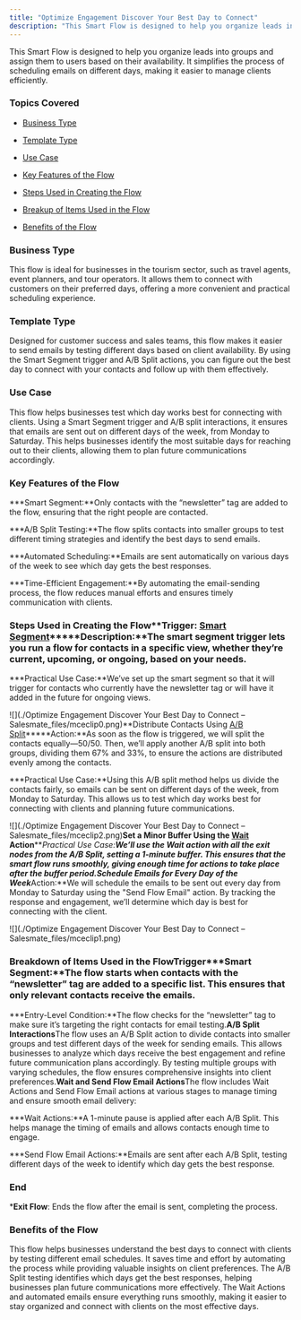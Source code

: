 ```yaml
---
title: "Optimize Engagement Discover Your Best Day to Connect"
description: "This Smart Flow is designed to help you organize leads into groups and assign them to users based on their availability. It simplifies the process of"
---
```


This Smart Flow is designed to help you organize leads into groups and assign them to users based on their availability. It simplifies the process of scheduling emails on different days, making it easier to manage clients efficiently.


### Topics Covered


*   [Business Type](https://support.salesmate.io/hc/en-us/articles/42343159769369-Optimize-Engagement-Discover-Your-Best-Day-to-Connect#h_01JHTMDMX0YGC9EE89QJ2PHTBD)

*   [Template Type](https://support.salesmate.io/hc/en-us/articles/42343159769369-Optimize-Engagement-Discover-Your-Best-Day-to-Connect#h_01JHTMDCQ19V4TJZWPAG6ZA507)

*   [Use Case](https://support.salesmate.io/hc/en-us/articles/42343159769369-Optimize-Engagement-Discover-Your-Best-Day-to-Connect#h_01JHTMD6FSPEGDE945GBY75ZK7)

*   [Key Features of the Flow](https://support.salesmate.io/hc/en-us/articles/42343159769369-Optimize-Engagement-Discover-Your-Best-Day-to-Connect#h_01JHTMD02EAD1FYG7QDRY58QGA)

*   [Steps Used in Creating the Flow](https://support.salesmate.io/hc/en-us/articles/42343159769369-Optimize-Engagement-Discover-Your-Best-Day-to-Connect#h_01JHTMBF2ZSSVBBD8967QZ57SY)

*   [Breakup of Items Used in the Flow](https://support.salesmate.io/hc/en-us/articles/42343159769369-Optimize-Engagement-Discover-Your-Best-Day-to-Connect#h_01JHTM998AXT356M4MY5TR3CXX)

*   [Benefits of the Flow](https://support.salesmate.io/hc/en-us/articles/42343159769369-Optimize-Engagement-Discover-Your-Best-Day-to-Connect#h_01JHTMC4X51MZ62D7V4VAQTYDZ)


### Business Type

This flow is ideal for businesses in the tourism sector, such as travel agents, event planners, and tour operators. It allows them to connect with customers on their preferred days, offering a more convenient and practical scheduling experience.


### Template Type

Designed for customer success and sales teams, this flow makes it easier to send emails by testing different days based on client availability. By using the Smart Segment trigger and A/B Split actions, you can figure out the best day to connect with your contacts and follow up with them effectively.


### Use Case

This flow helps businesses test which day works best for connecting with clients. Using a Smart Segment trigger and A/B split interactions, it ensures that emails are sent out on different days of the week, from Monday to Saturday. This helps businesses identify the most suitable days for reaching out to their clients, allowing them to plan future communications accordingly.


### Key Features of the Flow


***Smart Segment:**Only contacts with the “newsletter” tag are added to the flow, ensuring that the right people are contacted.

***A/B Split Testing:**The flow splits contacts into smaller groups to test different timing strategies and identify the best days to send emails.

***Automated Scheduling:**Emails are sent automatically on various days of the week to see which day gets the best responses.

***Time-Efficient Engagement:**By automating the email-sending process, the flow reduces manual efforts and ensures timely communication with clients.


### Steps Used in Creating the Flow**Trigger: [Smart Segment](https://support.salesmate.io/hc/en-us/articles/37772408384665)*****Description:**The smart segment trigger lets you run a flow for contacts in a specific view, whether they’re current, upcoming, or ongoing, based on your needs.

***Practical Use Case:**We’ve set up the smart segment so that it will trigger for contacts who currently have the newsletter tag or will have it added in the future for ongoing views.

![](./Optimize Engagement Discover Your Best Day to Connect – Salesmate_files/mceclip0.png)**Distribute Contacts Using [A/B Split](https://support.salesmate.io/hc/en-us/articles/38138391340185)*****Action:**As soon as the flow is triggered, we will split the contacts equally—50/50. Then, we’ll apply another A/B split into both groups, dividing them 67% and 33%, to ensure the actions are distributed evenly among the contacts.

***Practical Use Case:**Using this A/B split method helps us divide the contacts fairly, so emails can be sent on different days of the week, from Monday to Saturday. This allows us to test which day works best for connecting with clients and planning future communications.

![](./Optimize Engagement Discover Your Best Day to Connect – Salesmate_files/mceclip2.png)**Set a Minor Buffer Using the [Wait](https://support.salesmate.io/hc/en-us/articles/38138356545433) Action*****Practical Use Case:**We’ll use the Wait action with all the exit nodes from the A/B Split, setting a 1-minute buffer. This ensures that the smart flow runs smoothly, giving enough time for actions to take place after the buffer period.**Schedule Emails for Every Day of the Week*****Action:**We will schedule the emails to be sent out every day from Monday to Saturday using the "Send Flow Email" action. By tracking the response and engagement, we’ll determine which day is best for connecting with the client.

![](./Optimize Engagement Discover Your Best Day to Connect – Salesmate_files/mceclip1.png)


### Breakdown of Items Used in the Flow**Trigger*****Smart Segment:**The flow starts when contacts with the “newsletter” tag are added to a specific list. This ensures that only relevant contacts receive the emails.

***Entry-Level Condition:**The flow checks for the “newsletter” tag to make sure it’s targeting the right contacts for email testing.**A/B Split Interactions**The flow uses an A/B Split action to divide contacts into smaller groups and test different days of the week for sending emails. This allows businesses to analyze which days receive the best engagement and refine future communication plans accordingly. By testing multiple groups with varying schedules, the flow ensures comprehensive insights into client preferences.**Wait and Send Flow Email Actions**The flow includes Wait Actions and Send Flow Email actions at various stages to manage timing and ensure smooth email delivery:


***Wait Actions:**A 1-minute pause is applied after each A/B Split. This helps manage the timing of emails and allows contacts enough time to engage.

***Send Flow Email Actions:**Emails are sent after each A/B Split, testing different days of the week to identify which day gets the best response.


### End


***Exit Flow**: Ends the flow after the email is sent, completing the process.


### Benefits of the Flow

This flow helps businesses understand the best days to connect with clients by testing different email schedules. It saves time and effort by automating the process while providing valuable insights on client preferences. The A/B Split testing identifies which days get the best responses, helping businesses plan future communications more effectively. The Wait Actions and automated emails ensure everything runs smoothly, making it easier to stay organized and connect with clients on the most effective days.
